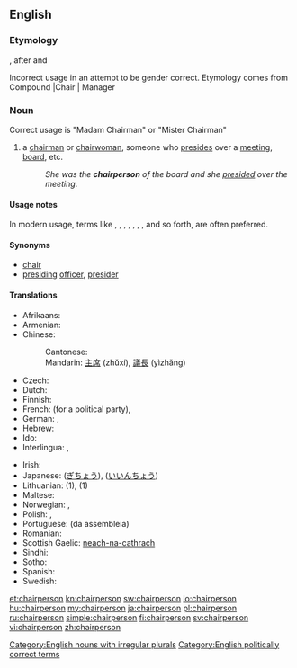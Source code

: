 ==English==

===Etymology===
{{compound|chair|person}}, after {{term|chairman}} and {{term|chairwoman}}

Incorrect usage in an attempt to be gender correct. 
Etymology comes from Compound |Chair | Manager
===Noun===
{{en-noun|pl2=chairpeople}}
Correct usage is "Madam Chairman" or "Mister Chairman"
# a [[chairman]] or [[chairwoman]], someone who [[preside]]s over a [[meeting]], [[board]], etc.
#: ''She was the '''chairperson''' of the board and she [[preside]]d over the meeting''.

====Usage notes====
In modern usage, terms like {{term|chair}}, {{term|moderator}}, {{term|coordinator}}, {{term|presiding}} {{term|officer}}, {{term|group}} {{term|leader}}, {{term|head}}, {{term|facilitator}}, and so forth, are often preferred.

====Synonyms====
* [[chair]]
* [[presiding]] [[officer]], [[presider]]

====Translations====
{{trans-top|a person who presides over a meeting, a board}}
* Afrikaans: {{t-|af|voorsitter}}
* Armenian: {{t-|hy|նախագահ|tr=naxagah}}
* Chinese:
*: Cantonese: {{tø|yue|主席|tr=zyu2 zik6|sc=Hani}} {{tø|yue|議長|tr=ji5 zoeng2|sc=Hani}}
*: Mandarin: [[主席]] (zhǔxí), [[議長]] (yìzhǎng)
* Czech: {{t+|cs|předseda|m}}
* Dutch: {{t+|nl|voorzitter|m}}
* Finnish: {{t+|fi|puheenjohtaja}}
* French: {{t+|fr|secrétaire général}} (for a political party), {{t+|fr|président|m}}
* German: {{t+|de|Vorsitzender|m}}, {{t+|de|Vorsitzende|f}}
* Hebrew: {{t-|he|יושב-ראש|m|tr=yoshev-rosh}}
* Ido: {{t+|io|prezidanto}}
* Interlingua: {{t-|ia|presidente}}, {{t-|ia|chairman}}
{{trans-mid}}
* Irish: {{t-|ga|cathaoirleach|m}}
* Japanese: {{t+|ja|議長|tr=gichō}} ([[ぎちょう]]), {{t-|ja|委員長|tr=iinchō}} ([[いいんちょう]])
* Lithuanian: {{t-|lt|pirmininkas|m}} (1), {{t-|lt|pirmininkė|f}} (1)
* Maltese: {{t-|mt|ċermen}}
* Norwegian: {{t-|no|styreformann}}, {{t-|no|møteleder}}
* Polish: {{t+|pl|przewodniczący|m}},  {{t-|pl|osoba przewodnicząca|f}}
* Portuguese: {{t+|pt|presidente}} (da assembleia)
* Romanian: {{t-|ro|director}}
* Scottish Gaelic: [[neach-na-cathrach]] {{m|f}}
* Sindhi: {{t+|sd|نِشِستمان|sc=Arab}}
* Sotho: {{t-|st|modulasetulo}}
* Spanish: {{t+|es|presidente}}
* Swedish: {{t+|sv|ordförande}}
{{trans-bottom}}

[[Category:English nouns with irregular plurals]]
[[Category:English politically correct terms]]

[[et:chairperson]]
[[kn:chairperson]]
[[sw:chairperson]]
[[lo:chairperson]]
[[hu:chairperson]]
[[my:chairperson]]
[[ja:chairperson]]
[[pl:chairperson]]
[[ru:chairperson]]
[[simple:chairperson]]
[[fi:chairperson]]
[[sv:chairperson]]
[[vi:chairperson]]
[[zh:chairperson]]